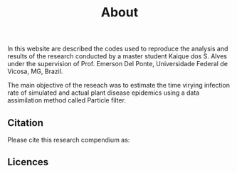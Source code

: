 % About

  In this website are described the codes used to reproduce the analysis and results of the research conducted by a master student Kaique dos S. Alves under the supervision of Prof. Emerson Del Ponte, Universidade Federal de Vicosa, MG, Brazil.


  The main objective of the reseach was to estimate the time virying infection rate of simulated and actual plant disease epidemics using a data assimilation method called Particle filter. 


## Citation

Please cite this research compendium as:  



## Licences



